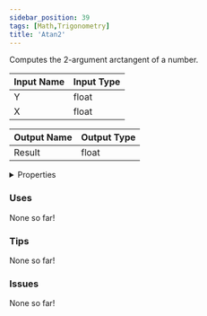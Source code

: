 ```yaml
---
sidebar_position: 39
tags: [Math,Trigonometry]
title: 'Atan2'
---
```


Computes the 2-argument arctangent of a number.



<IChip uuid="02d62908-550d-4f8b-8bc7-0960fb1b547f"/>

| Input Name | Input Type |
|-----------|-----------|
| Y | float |
| X | float |

| Output Name | Output Type |
|-----------|-----------|
| Result | float |


<details>
  <summary>Properties</summary>
  <div>
    <div>
    <table>
      <thead>
        <tr>
          <th>Is beta required?</th>
          <th>No</th>
        </tr>
        <tr>
          <th>Is this chip a trolling risk?</th>
          <th>No</th>
        </tr>
        <tr>
          <th>Is this chip a role assignment risk?</th>
          <th>No</th>
        </tr>
        <tr>
          <th>Chip UUID</th>
          <th>02d62908-550d-4f8b-8bc7-0960fb1b547f</th>
        </tr>
        <tr>
          <th>Room availability</th>
          <th>Available everywhere</th>
        </tr>
      </thead>
    </table>
    </div>
  </div>
</details>

### Uses

None so far!

### Tips

None so far!

### Issues

None so far!